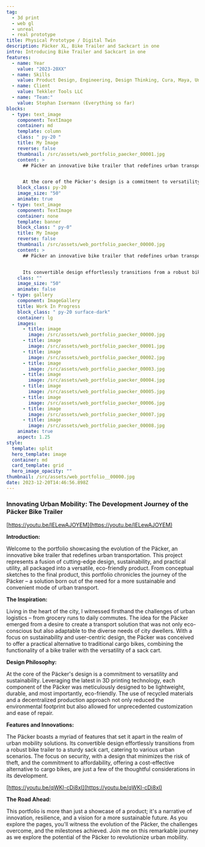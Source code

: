 ```yaml
---
tag:
  - 3d print
  - web gl
  - unreal
  - real prototype
title: Physical Prototype / Digital Twin
description: Päcker XL, Bike Trailer and Sackcart in one
intro: Introducing Bike Trailer and Sackcart in one
features:
  - name: Year
    value: "2023-20XX"
  - name: Skills
    value: Product Design, Engineering, Design Thinking, Cura, Maya, Unreal, Unity, Fusion360, FDM, Marketing, New work
  - name: Client
    value: Tekkler Tools LLC
  - name: "Team:"
    value: Stephan Isermann (Everything so far)
blocks:
  - type: text_image
    component: TextImage
    container: md
    template: column
    class: " py-20 "
    title: My Image
    reverse: false
    thumbnail: /src/assets/web_portfolio_paecker_00001.jpg
    content: >
      ## Päcker an innovative bike trailer that redefines urban transportation.


      At the core of the Päcker's design is a commitment to versatility and sustainability.
    block_class: py-20
    image_size: "50"
    animate: true
  - type: text_image
    component: TextImage
    container: none
    template: banner
    block_class: " py-0"
    title: My Image
    reverse: false
    thumbnail: /src/assets/web_portfolio_paecker_00000.jpg
    content: >
      ## Päcker an innovative bike trailer that redefines urban transportation.


      Its convertible design effortlessly transitions from a robust bike trailer to a sturdy sack cart, catering to various urban scenarios. The focus on security, with a design that minimizes the risk of theft, and the commitment to affordability, offering a cost-effective alternative to cargo bikes.
    class: ""
    image_size: "50"
    animate: false
  - type: gallery
    component: ImageGallery
    title: Work In Progress
    block_class: " py-20 surface-dark"
    container: lg
    images:
      - title: image
        image: /src/assets/web_portfolio_paecker_00000.jpg
      - title: image
        image: /src/assets/web_portfolio_paecker_00001.jpg
      - title: image
        image: /src/assets/web_portfolio_paecker_00002.jpg
      - title: image
        image: /src/assets/web_portfolio_paecker_00003.jpg
      - title: image
        image: /src/assets/web_portfolio_paecker_00004.jpg
      - title: image
        image: /src/assets/web_portfolio_paecker_00005.jpg
      - title: image
        image: /src/assets/web_portfolio_paecker_00006.jpg
      - title: image
        image: /src/assets/web_portfolio_paecker_00007.jpg
      - title: image
        image: /src/assets/web_portfolio_paecker_00008.jpg
    animate: true
    aspect: 1.25
style:
  template: split
  hero_template: image
  container: md
  card_template: grid
  hero_image_opacity: ""
thumbnail: /src/assets/web_portfolio__00000.jpg
date: 2023-12-20T14:46:56.898Z
---
```


### Innovating Urban Mobility: The Development Journey of the Päcker Bike Trailer

[https://youtu.be/IELewAJOYEM](https://youtu.be/IELewAJOYEM)

**Introduction:**

Welcome to the portfolio showcasing the evolution of the Päcker, an innovative bike trailer that redefines urban transportation. This project represents a fusion of cutting-edge design, sustainability, and practical utility, all packaged into a versatile, eco-friendly product. From conceptual sketches to the final product, this portfolio chronicles the journey of the Päcker – a solution born out of the need for a more sustainable and convenient mode of urban transport.

**The Inspiration:**

Living in the heart of the city, I witnessed firsthand the challenges of urban logistics – from grocery runs to daily commutes. The idea for the Päcker emerged from a desire to create a transport solution that was not only eco-conscious but also adaptable to the diverse needs of city dwellers. With a focus on sustainability and user-centric design, the Päcker was conceived to offer a practical alternative to traditional cargo bikes, combining the functionality of a bike trailer with the versatility of a sack cart.

**Design Philosophy:**

At the core of the Päcker's design is a commitment to versatility and sustainability. Leveraging the latest in 3D printing technology, each component of the Päcker was meticulously designed to be lightweight, durable, and most importantly, eco-friendly. The use of recycled materials and a decentralized production approach not only reduced the environmental footprint but also allowed for unprecedented customization and ease of repair.

**Features and Innovations:**

The Päcker boasts a myriad of features that set it apart in the realm of urban mobility solutions. Its convertible design effortlessly transitions from a robust bike trailer to a sturdy sack cart, catering to various urban scenarios. The focus on security, with a design that minimizes the risk of theft, and the commitment to affordability, offering a cost-effective alternative to cargo bikes, are just a few of the thoughtful considerations in its development.

[https://youtu.be/qWKI-cDi8xI](https://youtu.be/qWKI-cDi8xI)

**The Road Ahead:**

This portfolio is more than just a showcase of a product; it's a narrative of innovation, resilience, and a vision for a more sustainable future. As you explore the pages, you'll witness the evolution of the Päcker, the challenges overcome, and the milestones achieved. Join me on this remarkable journey as we explore the potential of the Päcker to revolutionize urban mobility.